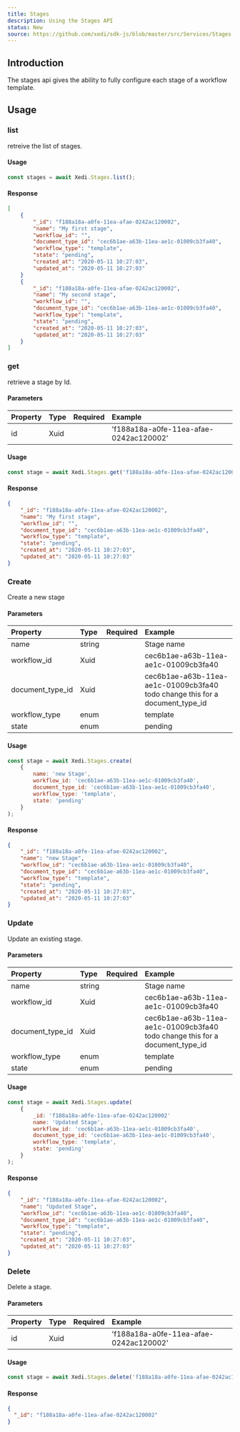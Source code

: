 ```yaml
---
title: Stages
description: Using the Stages API
status: New
source: https://github.com/xedi/sdk-js/blob/master/src/Services/Stages.ts
---
```



## Introduction

The stages api gives the ability to fully configure each stage of a workflow <Link to="/usage/templates">template</Link>.

## Usage

### list

retreive the list of stages.

#### Usage 

``` javascript
const stages = await Xedi.Stages.list();
```

#### Response

``` json
[
    {
        "_id": "f188a18a-a0fe-11ea-afae-0242ac120002",
        "name": "My first stage",
        "workflow_id": "",
        "document_type_id": "cec6b1ae-a63b-11ea-ae1c-01009cb3fa40",
        "workflow_type": "template",
        "state": "pending",
        "created_at": "2020-05-11 10:27:03",
        "updated_at": "2020-05-11 10:27:03"
    }
    {
        "_id": "f188a18a-a0fe-11ea-afae-0242ac120002",
        "name": "My second stage",
        "workflow_id": "",
        "document_type_id": "cec6b1ae-a63b-11ea-ae1c-01009cb3fa40",
        "workflow_type": "template",
        "state": "pending",
        "created_at": "2020-05-11 10:27:03",
        "updated_at": "2020-05-11 10:27:03"
    }
]
```

### get

retrieve a stage by Id.

#### Parameters

| Property | Type | Required | Example |
| :-- | :-- | :-: | :-- |
| id | Xuid | <CheckIcon color="green.5"/> | 'f188a18a-a0fe-11ea-afae-0242ac120002' |

#### Usage 

``` javascript
const stage = await Xedi.Stages.get('f188a18a-a0fe-11ea-afae-0242ac120002');
```

#### Response

``` json
{
    "_id": "f188a18a-a0fe-11ea-afae-0242ac120002",
    "name": "My first stage",
    "workflow_id": "",
    "document_type_id": "cec6b1ae-a63b-11ea-ae1c-01009cb3fa40",
    "workflow_type": "template",
    "state": "pending",
    "created_at": "2020-05-11 10:27:03",
    "updated_at": "2020-05-11 10:27:03"
}
```

### Create

Create a new stage

#### Parameters

| Property | Type | Required | Example |
| :-- | :-- | :-: | :-- |
| name | string |  |  Stage name |
| workflow_id | Xuid | <CheckIcon color="green.5"/> | cec6b1ae-a63b-11ea-ae1c-01009cb3fa40 |
| document_type_id | Xuid | | cec6b1ae-a63b-11ea-ae1c-01009cb3fa40 todo change this for a document_type_id |
| workflow_type | enum | <CheckIcon color="green.5"/> | template |
| state | enum | <CheckIcon color="green.5"/> |  pending |

#### Usage 

``` javascript
const stage = await Xedi.Stages.create(
    {
        name: 'new Stage',
        workflow_id: 'cec6b1ae-a63b-11ea-ae1c-01009cb3fa40',
        document_type_id: 'cec6b1ae-a63b-11ea-ae1c-01009cb3fa40',
        workflow_type: 'template',
        state: 'pending'
    }
);
```

#### Response

``` json
{
    "_id": "f188a18a-a0fe-11ea-afae-0242ac120002",
    "name": "new Stage",
    "workflow_id": "cec6b1ae-a63b-11ea-ae1c-01009cb3fa40",
    "document_type_id": "cec6b1ae-a63b-11ea-ae1c-01009cb3fa40",
    "workflow_type": "template",
    "state": "pending",
    "created_at": "2020-05-11 10:27:03",
    "updated_at": "2020-05-11 10:27:03"
}
```

### Update

Update an existing stage.

#### Parameters

| Property | Type | Required | Example |
| :-- | :-- | :-: | :-- |
| name | string |  |  Stage name |
| workflow_id | Xuid | <CheckIcon color="green.5"/> | cec6b1ae-a63b-11ea-ae1c-01009cb3fa40 |
| document_type_id | Xuid | | cec6b1ae-a63b-11ea-ae1c-01009cb3fa40 todo change this for a document_type_id |
| workflow_type | enum | <CheckIcon color="green.5"/> | template |
| state | enum | <CheckIcon color="green.5"/> |  pending |

#### Usage 

``` javascript
const stage = await Xedi.Stages.update(
    {
        _id: 'f188a18a-a0fe-11ea-afae-0242ac120002'
        name: 'Updated Stage',
        workflow_id: 'cec6b1ae-a63b-11ea-ae1c-01009cb3fa40',
        document_type_id: 'cec6b1ae-a63b-11ea-ae1c-01009cb3fa40',
        workflow_type: 'template',
        state: 'pending'
    }
);
```

#### Response

``` json
{
    "_id": "f188a18a-a0fe-11ea-afae-0242ac120002",
    "name": "Updated Stage",
    "workflow_id": "cec6b1ae-a63b-11ea-ae1c-01009cb3fa40",
    "document_type_id": "cec6b1ae-a63b-11ea-ae1c-01009cb3fa40",
    "workflow_type": "template",
    "state": "pending",
    "created_at": "2020-05-11 10:27:03",
    "updated_at": "2020-05-11 10:27:03"
}
```

### Delete

Delete a stage.

#### Parameters

| Property | Type | Required | Example |
| :-- | :-- | :-: | :-- |
| id | Xuid | <CheckIcon color="green.5"/> | 'f188a18a-a0fe-11ea-afae-0242ac120002' |

#### Usage 

``` javascript
const stage = await Xedi.Stages.delete('f188a18a-a0fe-11ea-afae-0242ac120002');
```

#### Response

``` json
{
  "_id": "f188a18a-a0fe-11ea-afae-0242ac120002"  
}
```
